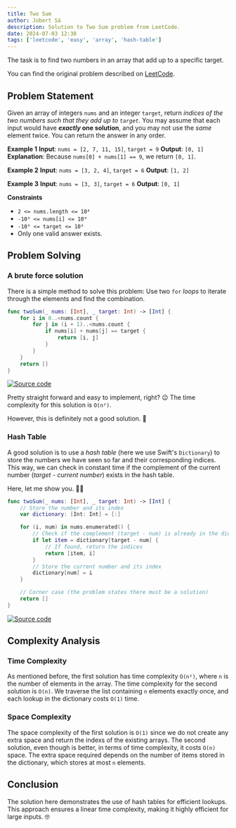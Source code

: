 ```yaml
---
title: Two Sum
author: Jobert Sá
description: Solution to Two Sum problem from LeetCode.
date: 2024-07-03 12:30
tags: ['leetcode', 'easy', 'array', 'hash-table']
---
```


The task is to find two numbers in an array that add up to a specific target.

You can find the original problem described on [LeetCode][problem-url].

## Problem Statement
Given an array of integers `nums` and an integer `target`, return *indices of the two numbers such that they add up to `target`.*
You may assume that each input would have ***exactly* one solution**, and you may not use the *same* element twice.
You can return the answer in any order.

**Example 1**
**Input**: `nums = [2, 7, 11, 15]`, `target = 9`
**Output**: `[0, 1]`
**Explanation**: Because `nums[0] + nums[1] == 9`, we return `[0, 1]`.

**Example 2**
**Input**: `nums = [3, 2, 4]`, `target = 6`
**Output**: `[1, 2]`

**Example 3**
**Input**: `nums = [3, 3]`, `target = 6`
**Output**: `[0, 1]`

**Constraints**
- `2 <= nums.length <= 10⁴`
- `-10⁹ <= nums[i] <= 10⁹`
- `-10⁹ <= target <= 10⁹`
- Only one valid answer exists.

## Problem Solving

### A brute force solution
There is a simple method to solve this problem:
Use two `for` *loops* to iterate through the elements and find the combination.
``` swift
func twoSum(_ nums: [Int], _ target: Int) -> [Int] {
    for i in 0..<nums.count {
        for j in (i + 1)..<nums.count {
            if nums[i] + nums[j] == target {
                return [i, j]
            }
        }
    }
    return []
}
```
[![Source code][solution-shield]][solution1-url]

Pretty straight forward and easy to implement, right? 😉
The time complexity for this solution is `O(n²)`.

However, this is definitely not a good solution. 🙈

### Hash Table
A good solution is to use a *hash table* (here we use Swift's `Dictionary`) to store the numbers we have seen so far and their corresponding indices. This way, we can check in constant time if the complement of the current number (*target - current number*) exists in the hash table.

Here, let me show you. 👨‍🏫
``` swift
func twoSum(_ nums: [Int], _ target: Int) -> [Int] {
    // Store the number and its index
    var dictionary: [Int: Int] = [:]

    for (i, num) in nums.enumerated() {
        // Check if the complement (target - num) is already in the dictionary
        if let item = dictionary[target - num] {
            // If found, return the indices
            return [item, i]
        }
        // Store the current number and its index
        dictionary[num] = i
    }

    // Corner case (the problem states there must be a solution)
    return []
}
```
[![Source code][solution-shield]][solution2-url]

## Complexity Analysis
### Time Complexity
As mentioned before, the first solution has time complexity `O(n²)`, where `n` is the number of elements in the array.
The time complexity for the second solution is `O(n)`. We traverse the list containing `n` elements exactly once, and each lookup in the dictionary costs `O(1)` time.
### Space Complexity
The space complexity of the first solution is `O(1)` since we do not create any extra space and return the indexs of the existing arrays.
The second solution, even though is better, in terms of time complexity, it costs `O(n)` space. The extra space required depends on the number of items stored in the dictionary, which stores at most `n` elements.

## Conclusion
The solution here demonstrates the use of hash tables for efficient lookups.
This approach ensures a linear time complexity, making it highly efficient for large inputs. 🤓

<!-- Markdown references https://www.markdownguide.org/basic-syntax/#reference-style-links -->
[problem-url]: https://leetcode.com/problems/two-sum
[solution-shield]: https://img.shields.io/badge/-solution-333?style=flat&logo=GitHub&logoColor=white
[solution1-url]: https://github.com/jobearrr/LeetSwift/blob/main/Sources/Solutions/001%20-%20Two%20Sum/Problem001BruteForceSolution.swift
[solution2-url]: https://github.com/jobearrr/LeetSwift/blob/main/Sources/Solutions/001%20-%20Two%20Sum/Problem001HashTableSolution.swift
